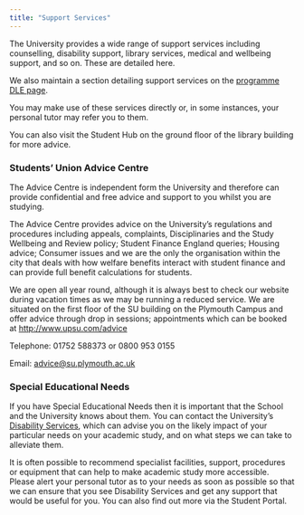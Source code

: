 ```yaml
---
title: "Support Services"
---
```


The University provides a wide range of support services including counselling, disability support, library services, medical and wellbeing support, and so on. These are detailed here.

We also maintain a section detailing support services on the [programme DLE page](https://dle.plymouth.ac.uk/course/view.php?id=38727).

You may make use of these services directly or, in some instances, your personal tutor may refer you to them.

You can also visit the Student Hub on the ground floor of the library building for more advice.

### Students' Union Advice Centre

The Advice Centre is independent form the University and therefore can provide confidential and free advice and support to you whilst you are studying.

The Advice Centre provides advice on the University's regulations and procedures including appeals, complaints, Disciplinaries and the Study Wellbeing and Review policy; Student Finance England queries; Housing advice; Consumer issues and we are the only the organisation within the city that deals with how welfare benefits interact with student finance and can provide full benefit calculations for students.

We are open all year round, although it is always best to check our website during vacation times as we may be running a reduced service. We are situated on the first floor of the SU building on the Plymouth Campus and offer advice through drop in sessions; appointments which can be booked at <http://www.upsu.com/advice>

Telephone: 01752 588373 or 0800 953 0155

Email: [advice\@su.plymouth.ac.uk](mailto:advice@su.plymouth.ac.uk){.email}

### Special Educational Needs

If you have Special Educational Needs then it is important that the School and the University knows about them. You can contact the University's [Disability Services](https://www.plymouth.ac.uk/services/impairments-health-conditions-and-disability), which can advise you on the likely impact of your particular needs on your academic study, and on what steps we can take to alleviate them.

It is often possible to recommend specialist facilities, support, procedures or equipment that can help to make academic study more accessible. Please alert your personal tutor as to your needs as soon as possible so that we can ensure that you see Disability Services and get any support that would be useful for you. You can also find out more via the Student Portal.
